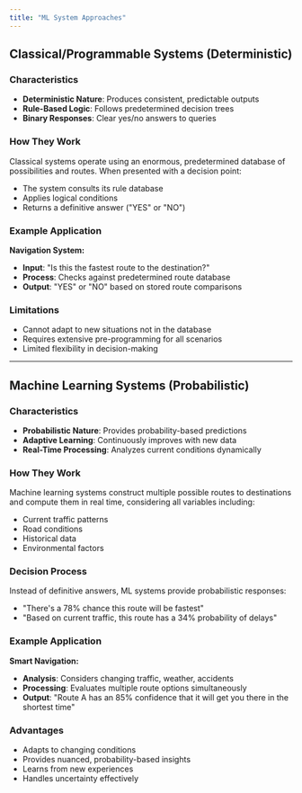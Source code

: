 ```yaml
---
title: "ML System Approaches"
---
```


## Classical/Programmable Systems (Deterministic)

### Characteristics

- **Deterministic Nature**: Produces consistent, predictable outputs
- **Rule-Based Logic**: Follows predetermined decision trees
- **Binary Responses**: Clear yes/no answers to queries

### How They Work

Classical systems operate using an enormous, predetermined database of possibilities and routes. When presented with a decision point:

- The system consults its rule database
- Applies logical conditions
- Returns a definitive answer ("YES" or "NO")

### Example Application

**Navigation System:**

- **Input**: "Is this the fastest route to the destination?"
- **Process**: Checks against predetermined route database
- **Output**: "YES" or "NO" based on stored route comparisons

### Limitations

- Cannot adapt to new situations not in the database
- Requires extensive pre-programming for all scenarios
- Limited flexibility in decision-making

---

## Machine Learning Systems (Probabilistic)

### Characteristics

- **Probabilistic Nature**: Provides probability-based predictions
- **Adaptive Learning**: Continuously improves with new data
- **Real-Time Processing**: Analyzes current conditions dynamically

### How They Work

Machine learning systems construct multiple possible routes to destinations and compute them in real time, considering all variables including:

- Current traffic patterns
- Road conditions
- Historical data
- Environmental factors

### Decision Process

Instead of definitive answers, ML systems provide probabilistic responses:

- "There's a 78% chance this route will be fastest"
- "Based on current traffic, this route has a 34% probability of delays"

### Example Application

**Smart Navigation:**

- **Analysis**: Considers changing traffic, weather, accidents
- **Processing**: Evaluates multiple route options simultaneously
- **Output**: "Route A has an 85% confidence that it will get you there in the shortest time"

### Advantages

- Adapts to changing conditions
- Provides nuanced, probability-based insights
- Learns from new experiences
- Handles uncertainty effectively
